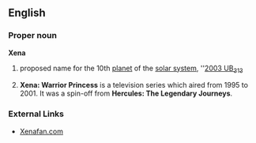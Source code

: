 ==English==
===Proper noun===
{{wikipedia}}
'''Xena'''
#{{astronomy}} proposed name for the 10th [[planet]] of the [[solar system]], ''[[w:2003 UB313|2003 UB<sub>313</sub>]]
#'''Xena: Warrior Princess''' is a television series which aired from 1995 to 2001. It was a spin-off from '''Hercules: The Legendary Journeys'''.

===External Links===
*[http://xenafan.com Xenafan.com]